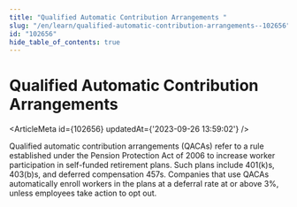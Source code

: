 ```yaml
---
title: "Qualified Automatic Contribution Arrangements "
slug: "/en/learn/qualified-automatic-contribution-arrangements--102656"
id: "102656"
hide_table_of_contents: true
---
```



# Qualified Automatic Contribution Arrangements 

<ArticleMeta id={102656} updatedAt={'2023-09-26 13:59:02'} />
<div className='border-solid border-b border-t-0 my-4 border-[var(--ifm-color-gray-300)]' />

Qualified automatic contribution arrangements (QACAs) refer to a rule established under the Pension Protection Act of 2006 to increase worker participation in self-funded retirement plans. Such plans include 401(k)s, 403(b)s, and deferred compensation 457s. Companies that use QACAs automatically enroll workers in the plans at a deferral rate at or above 3%, unless employees take action to opt out.
